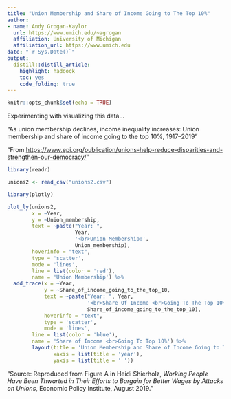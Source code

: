 ```yaml
---
title: "Union Membership and Share of Income Going to The Top 10%"
author:
- name: Andy Grogan-Kaylor
  url: https://www.umich.edu/~agrogan
  affiliation: University of Michigan
  affiliation_url: https://www.umich.edu
date: "`r Sys.Date()`"
output:
  distill::distill_article:
    highlight: haddock
    toc: yes
    code_folding: true
---
```


```r

knitr::opts_chunk$set(echo = TRUE)

```

Experimenting with visualizing this data...

"As union membership declines, income inequality increases: Union membership and share of income going to the top 10%, 1917–2019"

"From [https://www.epi.org/publication/unions-help-reduce-disparities-and-strengthen-our-democracy/](https://www.epi.org/publication/unions-help-reduce-disparities-and-strengthen-our-democracy/)"

```r

library(readr)

unions2 <- read_csv("unions2.csv")

```

```r

library(plotly)

plot_ly(unions2, 
        x = ~Year, 
        y = ~Union_membership, 
        text = ~paste("Year: ", 
                      Year, 
                      '<br>Union Membership:', 
                      Union_membership),
        hoverinfo = "text",
        type = 'scatter', 
        mode = 'lines', 
        line = list(color = 'red'),
        name = 'Union Membership') %>%
  add_trace(x = ~Year, 
            y = ~Share_of_income_going_to_the_top_10, 
            text = ~paste("Year: ", Year, 
                          '<br>Share Of Income <br>Going To The Top 10%:',
                          Share_of_income_going_to_the_top_10),
            hoverinfo = "text",
            type = 'scatter',
            mode = 'lines', 
        line = list(color = 'blue'),
        name = 'Share of Income <br>Going To Top 10%') %>%
        layout(title = 'Union Membership and Share of Income Going to Top 10%',
               xaxis = list(title = 'year'),
               yaxis = list(title = ' '))


```



"Source: Reproduced from Figure A in Heidi Shierholz, *Working People Have Been Thwarted in Their Efforts to Bargain for Better Wages by Attacks on Unions*, Economic Policy Institute, August 2019. "






